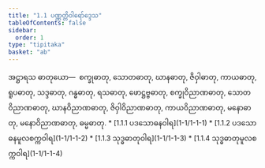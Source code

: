 ```yaml
---
title: "1.1 ပဏ္ဏတ္တိဝါရော်ဒ္ဒေသ"
tableOfContents: false
sidebar:
  order: 1
type: "tipitaka"
basket: "ab"
---
```



<DynamicBreadcrumb />

<Division number="1">

<Paragraph number="2">
အဋ္ဌာရသ ဓာတုယော—  စက္ခုဓာတု, သောတဓာတု, ဃာနဓာတု, ဇိဝှါဓာတု, ကာယဓာတု, ရူပဓာတု, သဒ္ဒဓာတု, ဂန္ဓဓာတု, ရသဓာတု, ဖောဋ္ဌဗ္ဗဓာတု, စက္ခုဝိညာဏဓာတု, သောတဝိညာဏဓာတု, ဃာနဝိညာဏဓာတု, ဇိဝှါဝိညာဏဓာတု, ကာယဝိညာဏဓာတု, မနောဓာတု, မနောဝိညာဏဓာတု, ဓမ္မဓာတု.

</Paragraph>
</Division>

<TableOfContents>
* [1.1.1 ပဒသောဓနဝါရ](1-1/1-1-1)
* [1.1.2 ပဒသောဓနမူလစက္ကဝါရ](1-1/1-1-2)
* [1.1.3 သုဒ္ဓဓာတုဝါရ](1-1/1-1-3)
* [1.1.4 သုဒ္ဓဓာတုမူလစက္ကဝါရ](1-1/1-1-4)
</TableOfContents>